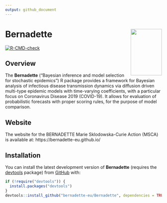 ```yaml
---
output: github_document
---
```


<!-- README.md is generated from README.Rmd. Please edit that file -->

# Bernadette <img src="https://github.com/bernadette-eu/bernadette-eu.github.io/blob/c75adc6b3d0fb2cbdfba1b693a12a7846685fbf8/images/Picture1.png" align="right" height="150px" width="100px"/>

<!-- badges: start -->
[![R-CMD-check](https://github.com/bernadette-eu/Bernadette/workflows/R-CMD-check/badge.svg)](https://github.com/bernadette-eu/Bernadette/actions)
<!-- badges: end -->

## Overview

The **Bernadette** ("Bayesian inference and model selection for stochastic epidemics") R package provides a framework for Bayesian analysis of infectious disease transmission dynamics via diffusion driven multi-type epidemic models with time-varying coefficients, with a particular focus on Coronavirus Disease 2019 (COVID-19). It allows for evaluation of probabilistic forecasts with proper scoring rules, for the purpose of model comparison.

## Website

The website for the BERNADETTE Marie Sklodowska-Curie Action (MSCA) is available at: https://bernadette-eu.github.io/

## Installation

You can install the latest development version of **Bernadette** (requires the [devtools](https://github.com/r-lib/devtools) package) from [GitHub](https://github.com/) with:

``` r
if (!require("devtools")) {
  install.packages("devtools")
}
devtools::install_github("bernadette-eu/Bernadette", dependencies = TRUE, build_vignettes = FALSE)
``` 
